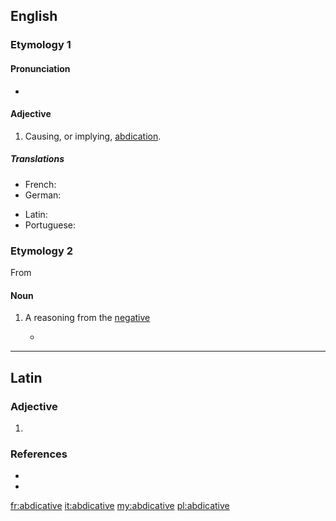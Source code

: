 ==English==

===Etymology 1===
{{suffix|abdicat|ive|lang=en}}

====Pronunciation====
* {{a|US}} {{IPA|/ˈæb.dəˌkeɪ.tɪv/|/ˈæb.dəˌkə.tɪv/|lang=en}}

====Adjective====
{{en-adj}}

# {{lb|en|rare}} Causing, or implying, [[abdication]].

=====Translations=====
{{trans-top|(rare) causing, or implying, abdication}}
* French: {{t+|fr|abdicatif}}
* German: {{t+|de|abdikativ}}
{{trans-mid}}
* Latin: {{t|la|abdicativus}}
* Portuguese: {{t|pt|abdicativo}}
{{trans-bottom}}

===Etymology 2===
From {{etyl|la|en}} {{m|la|abdicativus}}

====Noun====
{{en-noun}}

# {{lb|en|logic}} A reasoning from the [[negative]]
#* {{quote-book|title=The Logic of Apuleius|author=David Londey|year=1987|passage=The fourth mood is that which brings together directly a particular '''abdicative''' from a particular dedicative and a universal '''abdicative''', e.g., ''Some just thing is honourable, no honourable thing is base, therefore some just thing is not base.''}}

----

==Latin==

===Adjective===
{{la-adj-form|abdicatīve}}

# {{inflection of|abdicatīvus||voc|m|s|lang=la}}

===References===
* {{R:L&S}}
* {{R:Gaffiot}}

[[fr:abdicative]]
[[it:abdicative]]
[[my:abdicative]]
[[pl:abdicative]]